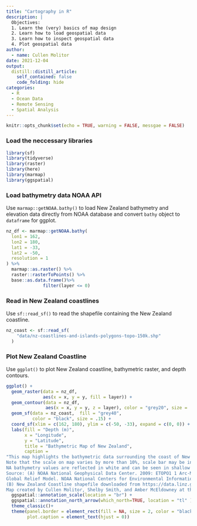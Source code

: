 ```yaml
---
title: "Cartography in R"
description: |
  Objectives:   
  1. Learn the (very) basics of map design  
  2. Learn how to load geospatial data  
  3. Learn how to inspect geospatial data  
  4. Plot geospatial data  
author:
  - name: Cullen Molitor
date: 2021-12-04
output:
  distill::distill_article:
    self_contained: false
    code_folding: hide
categories:
  - R
  - Ocean Data
  - Remote Sensing
  - Spatial Analysis
---
```


```r
knitr::opts_chunk$set(echo = TRUE, warning = FALSE, messgae = FALSE)
```

### Load the neccessary libraries

```r
library(sf)
library(tidyverse)
library(raster)
library(here)
library(marmap)
library(ggspatial)
```

### Load bathymetry data NOAA API

Use `marmap::getNOAA.bathy()` to load New Zealand bathymetry and elevation data directly from NOAA database and convert `bathy` object to `dataframe` for ggplot.

```r
nz_df <- marmap::getNOAA.bathy(
  lon1 = 162,
  lon2 = 180,
  lat1 = -33,
  lat2 = -50,
  resolution = 1
) %>% 
  marmap::as.raster() %>% 
  raster::rasterToPoints() %>% 
  base::as.data.frame()%>%
              filter(layer <= 0)
```

### Read in New Zealand coastlines

Use `sf::read_sf()` to read the shapefile containing the New Zealand coastline. 

```r
nz_coast <- sf::read_sf(
    "data/nz-coastlines-and-islands-polygons-topo-150k.shp"
  )
```

### Plot New Zealand Coastline 

Use `ggplot()` to plot New Zealand coastline, bathymetric raster, and depth contours. 

```r
ggplot() +
  geom_raster(data = nz_df,
              aes(x = x, y = y, fill = layer)) +
  geom_contour(data = nz_df,
               aes(x = x, y = y, z = layer), color = "grey20", size = .1) +
  geom_sf(data = nz_coast,  fill = "grey40", 
          color = "black", size = .15) +
  coord_sf(xlim = c(162, 180), ylim = c(-50, -33), expand = c(0, 0)) + 
  labs(fill = "Depth (m)",
       x = "Longitude",
       y = "Latitude",
       title = "Bathymetric Map of New Zealand",
       caption = 
"This map highlights the bathymetric data surrounding the coast of New Zealand.
Note that the scale on map varies by more than 10%, scale bar may be inaccurate.
NA bathymetry values are reflected in white and can be seen in shallow coastal areas.
Source: (A) NOAA National Geophysical Data Center. 2009: ETOPO1 1 Arc-Minute 
Global Relief Model. NOAA National Centers for Environmental Information. Accessed [2021-10-01]. 
(B) New Zealand Coastline shapefile downloaded from https://data.linz.govt.nz/data/. Accessed [2021-10-01].
Map created by Cullen Molitor, Shelby Smith, and Amber McEldowney at the UCSB Bren School [2021-10-04].") +
  ggspatial::annotation_scale(location = "br") +
  ggspatial::annotation_north_arrow(which_north=TRUE, location = "tl" ) +
  theme_classic()+
  theme(panel.border = element_rect(fill = NA, size = 2, color = "black"),
        plot.caption = element_text(hjust = 0))
```



